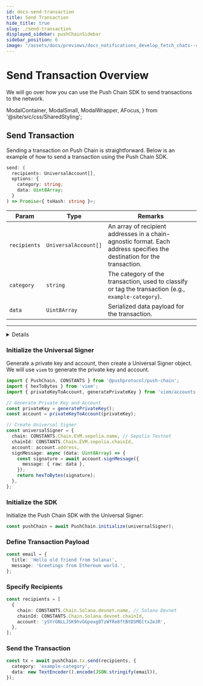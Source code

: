 ```yaml
---
id: docs-send-transaction
title: Send Transaction
hide_title: true
slug: ./send-transaction
displayed_sidebar: pushChainSidebar
sidebar_position: 6
image: "/assets/docs/previews/docs_notifications_develop_fetch_chats--create_channel.png"
---
```


# Send Transaction Overview

We will go over how you can use the Push Chain SDK to send transactions to the network.

<head>
  <title>{`Send Transaction | Push Chain | Push Documentation`}</title>
</head>

  ModalContainer,
  ModalSmall,
  ModalWrapper,
  AFocus,
} from '@site/src/css/SharedStyling';

## Send Transaction

Sending a transaction on Push Chain is straightforward. Below is an example of how to send a transaction using the Push Chain SDK.

```typescript
send: (
  recipients: UniversalAccount[],
  options: {
    category: string;
    data: Uint8Array;
  }
) => Promise<{ txHash: string }>;
```

| **Param**     | **Type**                | **Remarks**                                                                                       |
|---------------|-------------------------|---------------------------------------------------------------------------------------------------|
| `recipients`  | `UniversalAccount[]`   | An array of recipient addresses in a chain-agnostic format. Each address specifies the destination for the transaction. |
| `category`    | `string`               | The category of the transaction, used to classify or tag the transaction (e.g., `example-category`). |
| `data`        | `Uint8Array`           | Serialized data payload for the transaction.                                                      |

--------

<Details summary="Expected response">

```typescript
{
  "txHash": "8bff4e865dfb9d4b028ed1924f9151d7a104787617abc0eac3b0869be59db6ad"
}
```

Response properties description:

| **Property**             | **Type**                 | **Description**                                                                                     |
|---------------------------|--------------------------|-----------------------------------------------------------------------------------------------------|
| `txHash`             | `string`                | Transaction Hash |

</Details>

### Initialize the Universal Signer
Generate a private key and account, then create a Universal Signer object. We will use `viem` to generate the private key and account.

```typescript
import { PushChain, CONSTANTS } from '@pushprotocol/push-chain';
import { hexToBytes } from 'viem';
import { privateKeyToAccount, generatePrivateKey } from 'viem/accounts';

// Generate Private Key and Account
const privateKey = generatePrivateKey();
const account = privateKeyToAccount(privateKey);

// Create Universal Signer
const universalSigner = {
  chain: CONSTANTS.Chain.EVM.sepolia.name, // Sepolia Testnet
  chainId: CONSTANTS.Chain.EVM.sepolia.chainId,
  account: account.address,
  signMessage: async (data: Uint8Array) => {
    const signature = await account.signMessage({
      message: { raw: data },
    });
    return hexToBytes(signature);
  },
};
```

### Initialize the SDK

Initialize the Push Chain SDK with the Universal Signer:

```typescript
const pushChain = await PushChain.initialize(universalSigner);
```

### Define Transaction Payload

```typescript
const email = {
  title: 'Hello old friend from Solana!',
  message: 'Greetings from Ethereum world.',
};
```

### Specify Recipients

```typescript
const recipients = [
  {
    chain: CONSTANTS.Chain.Solana.devnet.name, // Solana Devnet
    chainId: CONSTANTS.Chain.Solana.devnet.chainId,
    account: 'ySYrGNLLJSK9hvGGpoxg8TzWfRe8ftBtDSMECtx2eJR',
  },
];
```

### Send the Transaction

```typescript
const tx = await pushChain.tx.send(recipients, {
  category: 'example-category',
  data: new TextEncoder().encode(JSON.stringify(email)),
});
```
